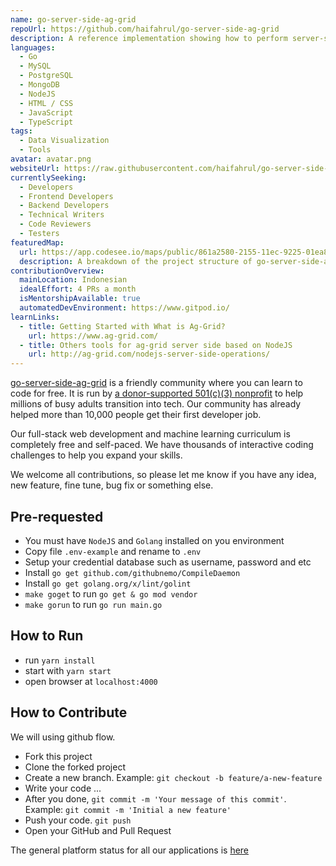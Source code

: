 ```yaml
---
name: go-server-side-ag-grid
repoUrl: https://github.com/haifahrul/go-server-side-ag-grid
description: A reference implementation showing how to perform server-side operations using ag-Grid with api server node.js and go
languages:
  - Go
  - MySQL
  - PostgreSQL
  - MongoDB
  - NodeJS
  - HTML / CSS
  - JavaScript
  - TypeScript
tags:
  - Data Visualization
  - Tools
avatar: avatar.png
websiteUrl: https://raw.githubusercontent.com/haifahrul/go-server-side-ag-grid/main/data/sample.png
currentlySeeking:
  - Developers
  - Frontend Developers
  - Backend Developers
  - Technical Writers
  - Code Reviewers
  - Testers
featuredMap:
  url: https://app.codesee.io/maps/public/861a2580-2155-11ec-9225-01ea8cc71213
  description: A breakdown of the project structure of go-server-side-ag-grid.
contributionOverview:
  mainLocation: Indonesian
  idealEffort: 4 PRs a month
  isMentorshipAvailable: true
  automatedDevEnvironment: https://www.gitpod.io/
learnLinks:
  - title: Getting Started with What is Ag-Grid?
    url: https://www.ag-grid.com/
  - title: Others tools for ag-grid server side based on NodeJS
    url: http://ag-grid.com/nodejs-server-side-operations/
---
```


<Overview>

[go-server-side-ag-grid](https://github.com/haifahrul/go-server-side-ag-grid) is a friendly community where you can learn to code for free. It is run by [a donor-supported 501(c)(3) nonprofit](https://www.freecodecamp.org/donate/) to help millions of busy adults transition into tech. Our community has already helped more than 10,000 people get their first developer job.

Our full-stack web development and machine learning curriculum is completely free and self-paced. We have thousands of interactive coding challenges to help you expand your skills.

</Overview>

<Contributing>

We welcome all contributions, so please let me know if you have any idea, new feature, fine tune, bug fix or something else.

## Pre-requested

- You must have `NodeJS` and `Golang` installed on you environment
- Copy file `.env-example` and rename to `.env`
- Setup your credential database such as username, password and etc
- Install `go get github.com/githubnemo/CompileDaemon`
- Install `go get golang.org/x/lint/golint`
- `make goget` to run `go get & go mod vendor`
- `make gorun` to run `go run main.go`

## How to Run

- run `yarn install`
- start with `yarn start`
- open browser at `localhost:4000`

## How to Contribute

We will using github flow.

- Fork this project
- Clone the forked project
- Create a new branch. Example: `git checkout -b feature/a-new-feature`
- Write your code ...
- After you done, `git commit -m 'Your message of this commit'`. Example: `git commit -m 'Initial a new feature'`
- Push your code. `git push`
- Open your GitHub and Pull Request

The general platform status for all our applications is [here](https://github.com/haifahrul/go-server-side-ag-grid/projects/2)

</Contributing>
